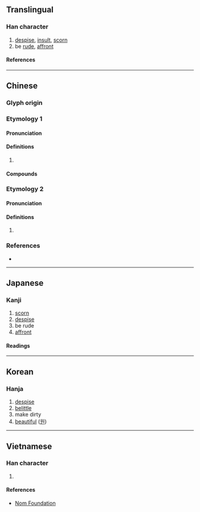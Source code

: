 {{character info}}
==Translingual==

===Han character===
{{Han char|rn=38|rad=女|as=11|sn=14|four=46447|canj=VAWE|ids=⿰女曼}}

# [[despise]], [[insult]], [[scorn]]
# be [[rude]], [[affront]]

====References====
{{Han ref|kx=0269.260|dkj=06644|dj=0537.170|hdz=21077.040|uh=5ADA}}

----

==Chinese==
{{zh-forms}}

===Glyph origin===
{{Han etym}}

===Etymology 1===

====Pronunciation====
{{zh-pron
|m=màn
|c=maan6
|mc=y
|oc=y
|cat=
}}

====Definitions====
{{zh-hanzi}}

# {{rfdef|zh}}

====Compounds====
{{zh-der|嫚嫚|嫚罵|詆嫚}}

===Etymology 2===

====Pronunciation====
{{zh-pron
|m=mān,er=y
|cat=
}}

====Definitions====
{{zh-hanzi}}

# {{rfdef|zh}}

===References===
* {{R:twedu|B00697}}

----

==Japanese==

===Kanji===
{{ja-kanji|grade=|rs=女11}}

# [[scorn]]
# [[despise]]
# be rude
# [[affront]]

====Readings====
{{ja-readings
|on=ばん, まん, べん, めん, えん
|kun=あなどる, けがす, おこたる, おごる
}}

----

==Korean==

===Hanja===
{{ko-hanja|만}}

# [[despise]]
# [[belittle]]
# make dirty
# [[beautiful]] ([[원]])

----

==Vietnamese==

===Han character===
{{vi-readings|rs=女11|reading=mạn}}

# {{rfdef|vi|sort=女11}}

====References====
* [http://nomfoundation.org/common/nom_details.php?codepoint=5ada Nom Foundation]